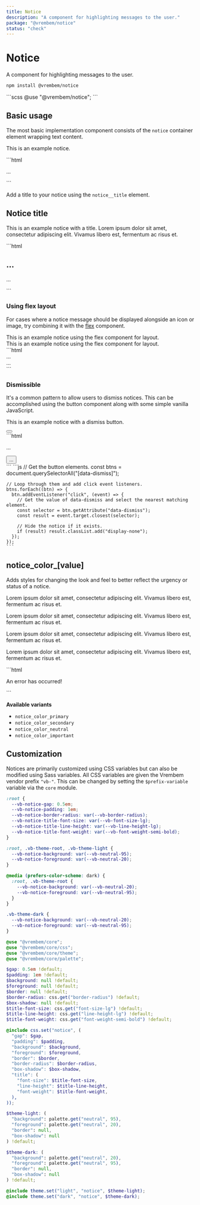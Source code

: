 ```yaml
---
title: Notice
description: "A component for highlighting messages to the user."
package: "@vrembem/notice"
status: "check"
---
```



# Notice

A component for highlighting messages to the user.

```sh
npm install @vrembem/notice
```

<CodeExample lang="scss">
  ```scss
  @use "@vrembem/notice";
  ```
</CodeExample>

## Basic usage

The most basic implementation component consists of the `notice` container element wrapping text content.

<CodeExample>
  <Fragment slot="output">
    <div class="notice">
      <p>This is an example notice.</p>
    </div>
  </Fragment>
  ```html
  <div class="notice">
    <p>...</p>
  </div>
  ```
</CodeExample>

Add a title to your notice using the `notice__title` element.

<CodeExample>
  <Fragment slot="output">
    <div class="notice">
      <h2 class="notice__title">Notice title</h2>
      <p>This is an example notice with a title. Lorem ipsum dolor sit amet, consectetur adipiscing elit. Vivamus libero est, fermentum ac risus et.</p>
    </div>
  </Fragment>
  ```html
  <div class="notice">
    <h2 class="notice__title">...</h2>
    <p>...</p>
  </div>
  ```
</CodeExample>

### Using flex layout

For cases where a notice message should be displayed alongside an icon or image, try combining it with the [flex](/packages/flex) component.

<CodeExample>
  <div slot="output" class="spacing">
    <div class="notice notice_color_important">
      <div class="flex flex_nowrap">
        <div class="flex-none">
          <Icon name="alert-triangle" />
        </div>
        <div class="flex-auto">
          This is an example notice using the flex component for layout.
        </div>
      </div>
    </div>
    <div class="notice notice_color_secondary">
      <div class="flex flex_nowrap">
        <div class="flex-auto">
          This is an example notice using the flex component for layout.
        </div>
        <div class="flex-none">
          <Icon name="archive" />
        </div>
      </div>
    </div>
  </div>
  ```html
  <div class="notice">
    <div class="flex flex_nowrap">
      <div class="flex-none">
        ...
      </div>
      <div class="flex-auto">
        ...
      </div>
    </div>
  </div>
  ```
</CodeExample>

### Dismissible

It's a common pattern to allow users to dismiss notices. This can be accomplished using the button component along with some simple vanilla JavaScript.

<CodeExample tabs resettable>
  <Fragment slot="output">
    <div class="notice">
      <div class="flex justify-content-between align-items-center">
        <p>This is an example notice with a dismiss button.</p>
        <button class="button button_icon button_size_sm" aria-label="Dismiss this notice" data-dismiss=".notice">
          <Icon name="x" classes="icon_size_sm" />
        </button>
      </div>
    </div>
  </Fragment>
  <Fragment slot="tab-html">
    ```html
    <div class="notice">
      <div class="flex justify-content-between">
        <p>...</p>
        <button 
          class="button button_icon button_size_sm" 
          aria-label="Dismiss this notice" 
          data-dismiss=".notice"
        >
          ...
        </button>
      </div>
    </div>
    ```
  </Fragment>
  <Fragment slot="tab-js">
    ```js
    // Get the button elements.
    const btns = document.querySelectorAll("[data-dismiss]");

    // Loop through them and add click event listeners.
    btns.forEach((btn) => {
      btn.addEventListener("click", (event) => {
        // Get the value of data-dismiss and select the nearest matching element.
        const selector = btn.getAttribute("data-dismiss");
        const result = event.target.closest(selector);

        // Hide the notice if it exists.
        if (result) result.classList.add("display-none");
      });
    });
    ```
  </Fragment>
</CodeExample>

## notice_color_[value]

Adds styles for changing the look and feel to better reflect the urgency or status of a notice.

<CodeExample>
  <div slot="output" class="spacing">
    <div class="notice notice_color_primary">
      <p>Lorem ipsum dolor sit amet, consectetur adipiscing elit. Vivamus libero est, fermentum ac risus et.</p>
    </div>
    <div class="notice notice_color_secondary">
      <p>Lorem ipsum dolor sit amet, consectetur adipiscing elit. Vivamus libero est, fermentum ac risus et.</p>
    </div>
    <div class="notice notice_color_neutral">
      <p>Lorem ipsum dolor sit amet, consectetur adipiscing elit. Vivamus libero est, fermentum ac risus et.</p>
    </div>
    <div class="notice notice_color_important">
      <p>Lorem ipsum dolor sit amet, consectetur adipiscing elit. Vivamus libero est, fermentum ac risus et.</p>
    </div>
  </div>
  ```html
  <div class="notice notice_color_important">
    <p>An error has occurred!</p>
  </div>
  ```
</CodeExample>

**Available variants**

- `notice_color_primary`
- `notice_color_secondary`
- `notice_color_neutral`
- `notice_color_important`

## Customization

Notices are primarily customized using CSS variables but can also be modified using Sass variables. All CSS variables are given the Vrembem vendor prefix `"vb-"`. This can be changed by setting the `$prefix-variable` variable via the `core` module.

<DocBlock name="CSS Variables" src="notice/src/_root.scss">

```scss
:root {
  --vb-notice-gap: 0.5em;
  --vb-notice-padding: 1em;
  --vb-notice-border-radius: var(--vb-border-radius);
  --vb-notice-title-font-size: var(--vb-font-size-lg);
  --vb-notice-title-line-height: var(--vb-line-height-lg);
  --vb-notice-title-font-weight: var(--vb-font-weight-semi-bold);
}

:root, .vb-theme-root, .vb-theme-light {
  --vb-notice-background: var(--vb-neutral-95);
  --vb-notice-foreground: var(--vb-neutral-20);
}

@media (prefers-color-scheme: dark) {
  :root, .vb-theme-root {
    --vb-notice-background: var(--vb-neutral-20);
    --vb-notice-foreground: var(--vb-neutral-95);
  }
}

.vb-theme-dark {
  --vb-notice-background: var(--vb-neutral-20);
  --vb-notice-foreground: var(--vb-neutral-95);
}
```
</DocBlock>

<DocBlock name="SCSS Variables" src="notice/src/_variables.scss">

```scss
@use "@vrembem/core";
@use "@vrembem/core/css";
@use "@vrembem/core/theme";
@use "@vrembem/core/palette";

$gap: 0.5em !default;
$padding: 1em !default;
$background: null !default;
$foreground: null !default;
$border: null !default;
$border-radius: css.get("border-radius") !default;
$box-shadow: null !default;
$title-font-size: css.get("font-size-lg") !default;
$title-line-height: css.get("line-height-lg") !default;
$title-font-weight: css.get("font-weight-semi-bold") !default;

@include css.set("notice", (
  "gap": $gap,
  "padding": $padding,
  "background": $background,
  "foreground": $foreground,
  "border": $border,
  "border-radius": $border-radius,
  "box-shadow": $box-shadow,
  "title": (
    "font-size": $title-font-size,
    "line-height": $title-line-height,
    "font-weight": $title-font-weight,
  ),
));

$theme-light: (
  "background": palette.get("neutral", 95),
  "foreground": palette.get("neutral", 20),
  "border": null,
  "box-shadow": null
) !default;

$theme-dark: (
  "background": palette.get("neutral", 20),
  "foreground": palette.get("neutral", 95),
  "border": null,
  "box-shadow": null
) !default;

@include theme.set("light", "notice", $theme-light);
@include theme.set("dark", "notice", $theme-dark);
```
</DocBlock>
